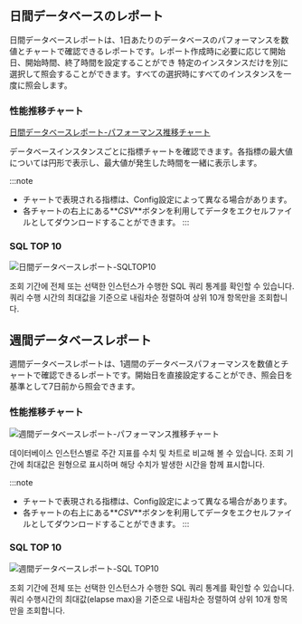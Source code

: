 ## 日間データベースのレポート

日間データベースレポートは、1日あたりのデータベースのパフォーマンスを数値とチャートで確認できるレポートです。レポート作成時に必要に応じて開始日、開始時間、終了時間を設定することができ
特定のインスタンスだけを別に選択して照会することができます。すべての選択時にすべてのインスタンスを一度に照会します。

### 性能推移チャート

[日間データベースレポート-パフォーマンス推移チャート](/img/db_daily_report_01.png)

データベースインスタンスごとに指標チャートを確認できます。各指標の最大値については円形で表示し、最大値が発生した時間を一緒に表示します。

:::note

-   チャートで表現される指標は、Config設定によって異なる場合があります。
    <!-- 담당자 문의 Config ?? -->
-   各チャートの右上にある**_CSV_**ボタンを利用してデータをエクセルファイルとしてダウンロードすることができます。
    :::

### SQL TOP 10

![日間データベースレポート-SQLTOP10](https://img.whatap.io/media/images/db_daily_report_02.png)

조회 기간에 전체 또는 선택한 인스턴스가 수행한 SQL 쿼리 통계를 확인할 수 있습니다. 쿼리 수행 시간의 최대값을 기준으로 내림차순 정렬하여 상위 10개 항목만을 조회합니다.

## 週間データベースレポート

週間データベースレポートは、1週間のデータベースパフォーマンスを数値とチャートで確認できるレポートです。開始日を直接設定することができ、照会日を基準として7日前から照会できます。

### 性能推移チャート

![週間データベースレポート-パフォーマンス推移チャート](/img/db_weekly_report_01.png)

데이터베이스 인스턴스별로 주간 지표를 수치 및 차트로 비교해 볼 수 있습니다. 조회 기간에 최대값은 원형으로 표시하며 해당 수치가 발생한 시간을 함께 표시합니다.

:::note

-   チャートで表現される指標は、Config設定によって異なる場合があります。
    <!-- 담당자 문의 Config ?? -->
-   各チャートの右上にある**_CSV_**ボタンを利用してデータをエクセルファイルとしてダウンロードすることができます。
    :::

### SQL TOP 10

![週間データベースレポート-SQL TOP10](/img/db_weekly_report_02.png)

조회 기간에 전체 또는 선택한 인스턴스가 수행한 SQL 쿼리 통계를 확인할 수 있습니다. 쿼리 수행시간의 최대값(elapse max)을 기준으로 내림차순 정렬하여 상위 10개 항목만을 조회합니다.
